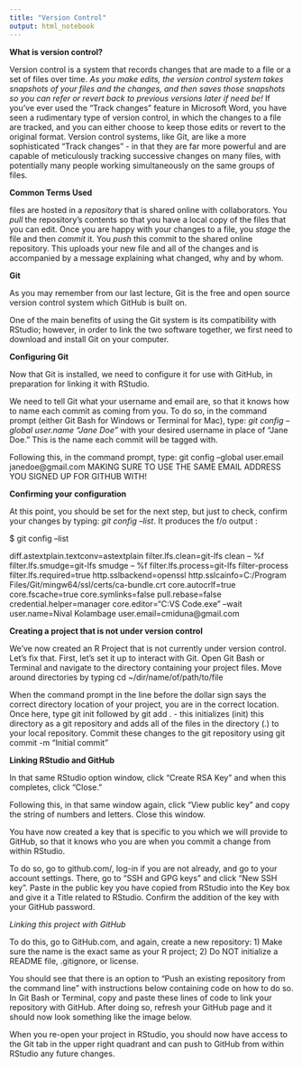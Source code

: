 ```yaml
---
title: "Version Control"
output: html_notebook
---
```



**What is version control?** 

Version control is a system that records changes that are made to a file or a set of files over time. *As you make edits, the version control system takes snapshots of your files and the changes, and then saves those snapshots so you can refer or revert back to previous versions later if need be!* If you’ve ever used the “Track changes” feature in Microsoft Word, you have seen a rudimentary type of version control, in which the changes to a file are tracked, and you can either choose to keep those edits or revert to the original format. Version control systems, like Git, are like a more sophisticated “Track changes” - in that they are far more powerful and are capable of meticulously tracking successive changes on many files, with potentially many people working simultaneously on the same groups of files.

**Common Terms Used**

files are hosted in a *repository* that is shared online with collaborators. You *pull* the repository’s contents so that you have a local copy of the files that you can edit. Once you are happy with your changes to a file, you *stage* the file and then *commit* it. You *push* this commit to the shared online repository. This uploads your new file and all of the changes and is accompanied by a message explaining what changed, why and by whom.


**Git**

As you may remember from our last lecture, Git is the free and open source version control system which GitHub is built on.

One of the main benefits of using the Git system is its compatibility with RStudio; however, in order to link the two software together, we first need to download and install Git on your computer.

**Configuring Git**

Now that Git is installed, we need to configure it for use with GitHub, in preparation for linking it with RStudio.

We need to tell Git what your username and email are, so that it knows how to name each commit as coming from you. To do so, in the command prompt (either Git Bash for Windows or Terminal for Mac), type: *git config --global user.name "Jane Doe"* with your desired username in place of “Jane Doe.” This is the name each commit will be tagged with.

Following this, in the command prompt, type: git config --global user.email janedoe@gmail.com MAKING SURE TO USE THE SAME EMAIL ADDRESS YOU SIGNED UP FOR GITHUB WITH!

**Confirming your configuration**

At this point, you should be set for the next step, but just to check, confirm your changes by typing: *git config --list*. It produces the f/o output :

$ git config --list

diff.astextplain.textconv=astextplain
filter.lfs.clean=git-lfs clean -- %f
filter.lfs.smudge=git-lfs smudge -- %f
filter.lfs.process=git-lfs filter-process
filter.lfs.required=true
http.sslbackend=openssl
http.sslcainfo=C:/Program Files/Git/mingw64/ssl/certs/ca-bundle.crt
core.autocrlf=true
core.fscache=true
core.symlinks=false
pull.rebase=false
credential.helper=manager
core.editor="C:\Users\cmidu\AppData\Local\Programs\Microsoft VS Code\Code.exe" --wait
user.name=Nival Kolambage
user.email=cmiduna@gmail.com


**Creating a project that is not under version control**

We’ve now created an R Project that is not currently under version control. Let’s fix that. First, let’s set it up to interact with Git. Open Git Bash or Terminal and navigate to the directory containing your project files. Move around directories by typing cd ~/dir/name/of/path/to/file

When the command prompt in the line before the dollar sign says the correct directory location of your project, you are in the correct location. Once here, type git init followed by git add . - this initializes (init) this directory as a git repository and adds all of the files in the directory (.) to your local repository. Commit these changes to the git repository using git commit -m "Initial commit"


**Linking RStudio and GitHub**

In that same RStudio option window, click “Create RSA Key” and when this completes, click “Close.”

Following this, in that same window again, click “View public key” and copy the string of numbers and letters. Close this window.

You have now created a key that is specific to you which we will provide to GitHub, so that it knows who you are when you commit a change from within RStudio.

To do so, go to github.com/, log-in if you are not already, and go to your account settings. There, go to “SSH and GPG keys” and click “New SSH key”. Paste in the public key you have copied from RStudio into the Key box and give it a Title related to RStudio. Confirm the addition of the key with your GitHub password.


*Linking this project with GitHub*

To do this, go to GitHub.com, and again, create a new repository:
1) Make sure the name is the exact same as your R project;
2) Do NOT initialize a README file, .gitignore, or license.


You should see that there is an option to “Push an existing repository from the command line” with instructions below containing code on how to do so. In Git Bash or Terminal, copy and paste these lines of code to link your repository with GitHub. After doing so, refresh your GitHub page and it should now look something like the image below.

When you re-open your project in RStudio, you should now have access to the Git tab in the upper right quadrant and can push to GitHub from within RStudio any future changes.






